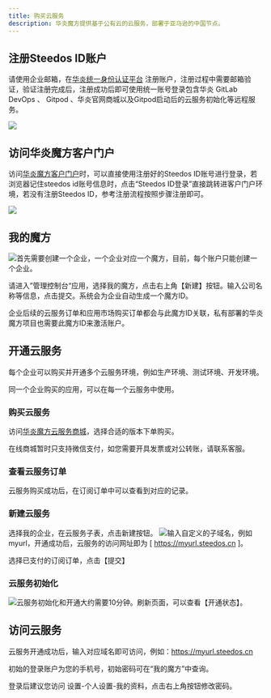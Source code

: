 ```yaml
---
title: 购买云服务
description: 华炎魔方提供基于公有云的云服务，部署于亚马逊的中国节点。
---
```


## 注册Steedos ID账户

请使用企业邮箱，在[华炎统一身份认证平台](https://id.steedos.cn/) 注册账户，注册过程中需要邮箱验证，验证注册完成后，注册成功后即可使用统一账号登录包含华炎 GitLab DevOps 、 Gitpod 、华炎官网商城以及Gitpod启动后的云服务初始化等远程服务。

 ![](https://console.steedos.cn/api/files/images/63298e2d718ce4003ea78f13)

## 访问华炎魔方客户门户

访问[华炎魔方客户门户](https://console.steedos.cn)时，可以直接使用注册好的Steedos ID账号进行登录，若浏览器记住steedos id账号信息时，点击“Steedos ID登录”直接跳转进客户门户环境，若没有注册Steedos ID，参考注册流程按照步骤注册即可。

 ![](https://console.steedos.cn/api/files/images/63298edd718ce4003ea78f23)


## 我的魔方

 ![](https://console.steedos.cn/api/files/images/o4mmpmpCJXX4qZfMP)首先需要创建一个企业，一个企业对应一个魔方，目前，每个账户只能创建一个企业。

请进入”管理控制台“应用，选择我的魔方，点击右上角【新建】按钮。输入公司名称等信息，点击提交。系统会为企业自动生成一个魔方ID。

企业后续的云服务订单和应用市场购买订单都会与此魔方ID关联，私有部署的华炎魔方项目也需要此魔方ID来激活账户。

## 开通云服务

每个企业可以购买并开通多个云服务环境，例如生产环境、测试环境、开发环境。

同一个企业购买的应用，可以在每一个云服务中使用。

### 购买云服务

访问[华炎魔方云服务商城](https://www.steedos.cn/collections/platform-cloud)，选择合适的版本下单购买。

在线商城暂时只支持微信支付，如您需要开具发票或对公转账，请联系客服。

### 查看云服务订单

云服务购买成功后，在订阅订单中可以查看到对应的记录。

### 新建云服务

选择我的企业，在云服务子表，点击新建按钮。 ![](https://console.steedos.cn/api/files/images/ZE6sKDZqhpHr2T9ja)输入自定义的子域名，例如 myurl，开通成功后，云服务的访问网址即为 [ https://myurl.steedos.cn ]。

选择已支付的订阅订单，点击【提交】

### 云服务初始化

 ![](https://console.steedos.cn/api/files/images/DxniCqJNQtQgwAd4u)云服务初始化和开通大约需要10分钟。刷新页面，可以查看【开通状态】。

## 访问云服务

云服务开通成功后，输入对应域名即可访问，例如：<https://myurl.steedos.cn>

初始的登录账户为您的手机号，初始密码可在“我的魔方”中查询。

登录后建议您访问 设置-个人设置-我的资料，点击右上角按钮修改密码。
